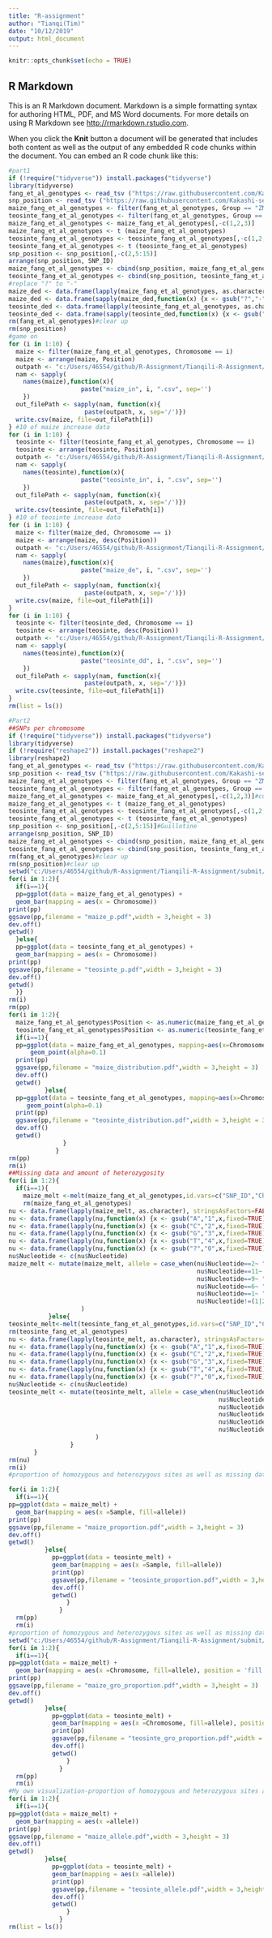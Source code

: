 ```yaml
---
title: "R-assignment"
author: "Tianqi(Tim)"
date: "10/12/2019"
output: html_document
---
```


```r
knitr::opts_chunk$set(echo = TRUE)
```

## R Markdown

This is an R Markdown document. Markdown is a simple formatting syntax for authoring HTML, PDF, and MS Word documents. For more details on using R Markdown see <http://rmarkdown.rstudio.com>.

When you click the **Knit** button a document will be generated that includes both content as well as the output of any embedded R code chunks within the document. You can embed an R code chunk like this:

```r
#part1
if (!require("tidyverse")) install.packages("tidyverse")
library(tidyverse)
fang_et_al_genotypes <- read_tsv ("https://raw.githubusercontent.com/Kakashi-sensei/Tianqili-R-Assignment/master/fang_et_al_genotypes.txt")
snp_position <- read_tsv ("https://raw.githubusercontent.com/Kakashi-sensei/Tianqili-R-Assignment/master/snp_position.txt")
maize_fang_et_al_genotypes <- filter(fang_et_al_genotypes, Group == "ZMMLR" | Group == "ZMMIL" | Group == "ZMMMR")
teosinte_fang_et_al_genotypes <- filter(fang_et_al_genotypes, Group == "ZMPBA" | Group == "ZMPIL" | Group == "ZMPJA")
maize_fang_et_al_genotypes <- maize_fang_et_al_genotypes[,-c(1,2,3)]
maize_fang_et_al_genotypes <- t (maize_fang_et_al_genotypes)
teosinte_fang_et_al_genotypes <- teosinte_fang_et_al_genotypes[,-c(1,2,3)]
teosinte_fang_et_al_genotypes <- t (teosinte_fang_et_al_genotypes)
snp_position <- snp_position[,-c(2,5:15)]
arrange(snp_position, SNP_ID)
maize_fang_et_al_genotypes <- cbind(snp_position, maize_fang_et_al_genotypes)
teosinte_fang_et_al_genotypes <- cbind(snp_position, teosinte_fang_et_al_genotypes)
#replace "?" to "-"
maize_ded <- data.frame(lapply(maize_fang_et_al_genotypes, as.character), stringsAsFactors=FALSE)
maize_ded <- data.frame(sapply(maize_ded,function(x) {x <- gsub("?","-",x,fixed=TRUE)}))
teosinte_ded <- data.frame(lapply(teosinte_fang_et_al_genotypes, as.character), stringsAsFactors=FALSE)
teosinte_ded <- data.frame(sapply(teosinte_ded,function(x) {x <- gsub("?","-",x,fixed=TRUE)}))
rm(fang_et_al_genotypes)#clear up
rm(snp_position)
#game on
for (i in 1:10) {
  maize <- filter(maize_fang_et_al_genotypes, Chromosome == i)
  maize <- arrange(maize, Position)
  outpath <- "c:/Users/46554/github/R-Assignment/Tianqili-R-Assignment/submit/"
  nam <- sapply(
    names(maize),function(x){
                    paste("maize_in", i, ".csv", sep='')
    })
  out_filePath <- sapply(nam, function(x){
                     paste(outpath, x, sep='/')})
  write.csv(maize, file=out_filePath[i])
} #10 of maize increase data
for (i in 1:10) {
  teosinte <- filter(teosinte_fang_et_al_genotypes, Chromosome == i)
  teosinte <- arrange(teosinte, Position)
  outpath <- "c:/Users/46554/github/R-Assignment/Tianqili-R-Assignment/submit/"
  nam <- sapply(
    names(teosinte),function(x){
                    paste("teosinte_in", i, ".csv", sep='')
    })
  out_filePath <- sapply(nam, function(x){
                     paste(outpath, x, sep='/')})
  write.csv(teosinte, file=out_filePath[i])
} #10 of teosinte increase data
for (i in 1:10) {
  maize <- filter(maize_ded, Chromosome == i)
  maize <- arrange(maize, desc(Position))
  outpath <- "c:/Users/46554/github/R-Assignment/Tianqili-R-Assignment/submit/"
  nam <- sapply(
    names(maize),function(x){
                    paste("maize_de", i, ".csv", sep='')
    })
  out_filePath <- sapply(nam, function(x){
                     paste(outpath, x, sep='/')})
  write.csv(maize, file=out_filePath[i])
}
for (i in 1:10) {
  teosinte <- filter(teosinte_ded, Chromosome == i)
  teosinte <- arrange(teosinte, desc(Position))
  outpath <- "c:/Users/46554/github/R-Assignment/Tianqili-R-Assignment/submit/"
  nam <- sapply(
    names(teosinte),function(x){
                    paste("teosinte_dd", i, ".csv", sep='')
    })
  out_filePath <- sapply(nam, function(x){
                     paste(outpath, x, sep='/')})
  write.csv(teosinte, file=out_filePath[i])
}
rm(list = ls())
```


```r
#Part2
##SNPs per chromosome
if (!require("tidyverse")) install.packages("tidyverse")
library(tidyverse)
if (!require("reshape2")) install.packages("reshape2")
library(reshape2)
fang_et_al_genotypes <- read_tsv ("https://raw.githubusercontent.com/Kakashi-sensei/Tianqili-R-Assignment/master/fang_et_al_genotypes.txt")
snp_position <- read_tsv ("https://raw.githubusercontent.com/Kakashi-sensei/Tianqili-R-Assignment/master/snp_position.txt")
maize_fang_et_al_genotypes <- filter(fang_et_al_genotypes, Group == "ZMMLR" | Group == "ZMMIL" | Group == "ZMMMR")
teosinte_fang_et_al_genotypes <- filter(fang_et_al_genotypes, Group == "ZMPBA" | Group == "ZMPIL" | Group == "ZMPJA")
maize_fang_et_al_genotypes <- maize_fang_et_al_genotypes[,-c(1,2,3)]#cut head
maize_fang_et_al_genotypes <- t (maize_fang_et_al_genotypes)
teosinte_fang_et_al_genotypes <- teosinte_fang_et_al_genotypes[,-c(1,2,3)]#Guillotine
teosinte_fang_et_al_genotypes <- t (teosinte_fang_et_al_genotypes)
snp_position <- snp_position[,-c(2,5:15)]#Guillotine
arrange(snp_position, SNP_ID)
maize_fang_et_al_genotypes <- cbind(snp_position, maize_fang_et_al_genotypes)
teosinte_fang_et_al_genotypes <- cbind(snp_position, teosinte_fang_et_al_genotypes)
rm(fang_et_al_genotypes)#clear up
rm(snp_position)#clear up
setwd("c:/Users/46554/github/R-Assignment/Tianqili-R-Assignment/submit/")
for(i in 1:2){
  if(i==1){
  pp=ggplot(data = maize_fang_et_al_genotypes) + 
  geom_bar(mapping = aes(x = Chromosome))
print(pp)
ggsave(pp,filename = "maize_p.pdf",width = 3,height = 3)
dev.off()
getwd()
  }else{
  pp=ggplot(data = teosinte_fang_et_al_genotypes) + 
  geom_bar(mapping = aes(x = Chromosome))
print(pp)
ggsave(pp,filename = "teosinte_p.pdf",width = 3,height = 3)
dev.off()
getwd()
  }}
rm(i)
rm(pp)
for(i in 1:2){
  maize_fang_et_al_genotypes$Position <- as.numeric(maize_fang_et_al_genotypes$Position)
  teosinte_fang_et_al_genotypes$Position <- as.numeric(teosinte_fang_et_al_genotypes$Position)
  if(i==1){
  pp=ggplot(data = maize_fang_et_al_genotypes, mapping=aes(x=Chromosome, y=Position))+
      geom_point(alpha=0.1)
  print(pp)
  ggsave(pp,filename = "maize_distribution.pdf",width = 3,height = 3)
  dev.off()
  getwd()
          }else{
  pp=ggplot(data = teosinte_fang_et_al_genotypes, mapping=aes(x=Chromosome, y=Position))+
     geom_point(alpha=0.1)
  print(pp)
  ggsave(pp,filename = "teosinte_distribution.pdf",width = 3,height = 3)
  dev.off()
  getwd()
               }
             }
rm(pp)
rm(i)
##Missing data and amount of heterozygosity
for(i in 1:2){
  if(i==1){
    maize_melt <-melt(maize_fang_et_al_genotypes,id.vars=c("SNP_ID","Chromosome", "Position"),variable.name = "Sample", value.name="Nucleotide")
    rm(maize_fang_et_al_genotypes)
nu <- data.frame(lapply(maize_melt, as.character), stringsAsFactors=FALSE)
nu <- data.frame(lapply(nu,function(x) {x <- gsub("A","1",x,fixed=TRUE)}))
nu <- data.frame(lapply(nu,function(x) {x <- gsub("C","2",x,fixed=TRUE)}))
nu <- data.frame(lapply(nu,function(x) {x <- gsub("G","3",x,fixed=TRUE)}))
nu <- data.frame(lapply(nu,function(x) {x <- gsub("T","4",x,fixed=TRUE)}))
nu <- data.frame(lapply(nu,function(x) {x <- gsub("?","0",x,fixed=TRUE)}))
nu$Nucleotide <- c(nu$Nucleotide)
maize_melt <- mutate(maize_melt, allele = case_when(nu$Nucleotide==2~ "homozygous",
                                                    nu$Nucleotide==11~ "homozygous",
                                                    nu$Nucleotide==9~ "homozygous",
                                                    nu$Nucleotide==6~ "homozygous",
                                                    nu$Nucleotide==1~ "miss",
                                                    nu$Nucleotide!=(1|2|11|9|6)~ "heterozygous")
                    )
           }else{ 
teosinte_melt<-melt(teosinte_fang_et_al_genotypes,id.vars=c("SNP_ID","Chromosome", "Position"),variable.name = "Sample", value.name="Nucleotide")
rm(teosinte_fang_et_al_genotypes)
nu <- data.frame(lapply(teosinte_melt, as.character), stringsAsFactors=FALSE)
nu <- data.frame(lapply(nu,function(x) {x <- gsub("A","1",x,fixed=TRUE)}))
nu <- data.frame(lapply(nu,function(x) {x <- gsub("C","2",x,fixed=TRUE)}))
nu <- data.frame(lapply(nu,function(x) {x <- gsub("G","3",x,fixed=TRUE)}))
nu <- data.frame(lapply(nu,function(x) {x <- gsub("T","4",x,fixed=TRUE)}))
nu <- data.frame(lapply(nu,function(x) {x <- gsub("?","0",x,fixed=TRUE)}))
nu$Nucleotide <- c(nu$Nucleotide)
teosinte_melt <- mutate(teosinte_melt, allele = case_when(nu$Nucleotide==2~ "homozygous",
                                                          nu$Nucleotide==11~ "homozygous",
                                                          nu$Nucleotide==9~ "homozygous",
                                                          nu$Nucleotide==6~ "homozygous",
                                                          nu$Nucleotide==1~ "miss",
                                                          nu$Nucleotide!=(1|2|11|9|6)~ "heterozygous")
                        )
                 }
       }
rm(nu)
rm(i)
#proportion of homozygous and heterozygous sites as well as missing data in each sample

for(i in 1:2){
  if(i==1){
pp=ggplot(data = maize_melt) + 
  geom_bar(mapping = aes(x =Sample, fill=allele))
print(pp)
ggsave(pp,filename = "maize_proportion.pdf",width = 3,height = 3)
dev.off()
getwd()
          }else{
            pp=ggplot(data = teosinte_melt) + 
            geom_bar(mapping = aes(x =Sample, fill=allele))
            print(pp)
            ggsave(pp,filename = "teosinte_proportion.pdf",width = 3,height = 3)
            dev.off()
            getwd()
                }
              }
  rm(pp)
  rm(i)
#proportion of homozygous and heterozygous sites as well as missing data in each Chromosome group
setwd("c:/Users/46554/github/R-Assignment/Tianqili-R-Assignment/submit/")
for(i in 1:2){
  if(i==1){
pp=ggplot(data = maize_melt) + 
  geom_bar(mapping = aes(x =Chromosome, fill=allele), position = 'fill')#Normalize the height of individual bars
print(pp)
ggsave(pp,filename = "maize_gro_proportion.pdf",width = 3,height = 3)
dev.off()
getwd()
          }else{
            pp=ggplot(data = teosinte_melt) + 
            geom_bar(mapping = aes(x =Chromosome, fill=allele), position = 'fill')#Normalize the height of individual bars
            print(pp)
            ggsave(pp,filename = "teosinte_gro_proportion.pdf",width = 3,height = 3)
            dev.off()
            getwd()
                }
              }
  rm(pp)
  rm(i)
#My own visualization-proportion of homozygous and heterozygous sites as well as missing data of all samples
for(i in 1:2){
  if(i==1){
pp=ggplot(data = maize_melt) + 
  geom_bar(mapping = aes(x =allele))
print(pp)
ggsave(pp,filename = "maize_allele.pdf",width = 3,height = 3)
dev.off()
getwd()
          }else{
            pp=ggplot(data = teosinte_melt) + 
            geom_bar(mapping = aes(x =allele))
            print(pp)
            ggsave(pp,filename = "teosinte_allele.pdf",width = 3,height = 3)
            dev.off()
            getwd()
                }
              }
rm(list = ls())
```

